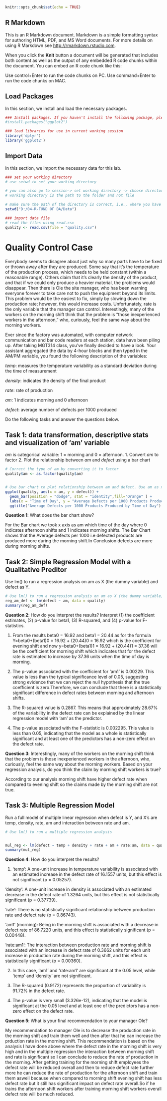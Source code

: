 

```{r setup, include=FALSE}
knitr::opts_chunk$set(echo = TRUE)
```

## R Markdown

This is an R Markdown document. Markdown is a simple formatting syntax for authoring HTML, PDF, and MS Word documents. For more details on using R Markdown see <http://rmarkdown.rstudio.com>.

When you click the **Knit** button a document will be generated that includes both content as well as the output of any embedded R code chunks within the document. You can embed an R code chunk like this:

Use control+Enter to run the code chunks on PC.
Use  command+Enter to run the code chunks on MAC.

## Load Packages

In this section, we install and load the necessary packages. 

```{r libraries, message=FALSE, include = FALSE}
### Install packages. If you haven't install the following package, please uncomment the line below to install it. Then, comment it back before knitting the document.
#install.packages("ggplot2")

### load libraries for use in current working session
library('dplyr')
library('ggplot2')

```

## Import Data

In this section, we import the necessary data for this lab.

```{r import, include=FALSE}
### set your working directory
# use setwd to set your working directory

# you can also go to session-> set working directory -> choose directory
# working directory is the path to the folder and not file

# make sure the path of the directory is correct, i.e., where you have stored your data
setwd("D:/04-R-FUND OF BA/Data")

### import data file
# read the files using read.csv
quality <- read.csv(file = "quality.csv")

```

# Quality Control Case

Everybody seems to disagree about just why so many parts have to be fixed or thrown away after they are produced. Some say that it’s the temperature of the production process, which needs to be held constant (within a reasonable range). Others claim that it’s clearly the density of the product, and that if we could only produce a heavier material, the problems would disappear. Then there is Ole the site manager, who has been warning everyone forever to take care not to push the equipment beyond its limits. This problem would be the easiest to fix, simply by slowing down the production rate; however, this would increase costs. Unfortunately, rate is the only variable that the manager can control. Interestingly, many of the workers on the morning shift think that the problem is “those inexperienced workers in the afternoon,” who, curiously, feel the same way about the morning workers.

Ever since the factory was automated, with computer network communication and bar code readers at each station, data have been piling up. After taking MGT314 class, you’ve finally decided to have a look. Your assistant aggregated the data by 4-hour blocks and then typed in the AM/PM variable, you found the following description of the variables:

*temp*: measures the temperature variability as a standard deviation during the time of measurement

*density*: indicates the density of the final product

*rate*: rate of production

*am*: 1 indicates morning and 0 afternoon

*defect*: average number of defects per 1000 produced

Do the following tasks and answer the questions below.

## Task 1: data transformation, descriptive stats and visualization of 'am' variable

*am* is categorical variable: 1 = morning and 0 = afternoon.
1. Convert *am* to factor
2. Plot the relationship between *am* and *defect* using a bar chart

```{r amTask}

# Correct the type of am by converting it to factor
quality$am <- as.factor(quality$am)


# Use bar chart to plot relationship between am and defect. Use am as x-axis, defect as y-axis. Remember to define stat="identity" inside geom_bar().
ggplot(quality, aes(x = am, y = defect)) +
  geom_bar(position = "dodge", stat = "identity",fill="Orange" ) +
  labs(x = "Time of Day", y = "Average Defects per 1000 Products Produced") +
  ggtitle("Average Defects per 1000 Products Produced by Time of Day")

```

**Question 1**:  What does the bar chart show?

For the Bar chart we took x axis as am which time of the day where 0 indicates afternoon shifts and 1 indicates morning shifts. The Bar Chart shows that the Average defects per 1000 i.e defected products are produced  more during the morning shift.In Conclusion defects are more during morning shifts.



## Task 2: Simple Regression Model with a Qualitative Preditor
Use lm() to run a regression analysis on am as X (the dummy variable) and defect as Y.

```{r qualityam}

# Use lm() to run a regression analysis on am as X (the dummy variable) and defect as Y
reg_am_def <- lm(defect ~ am, data = quality)
summary(reg_am_def)


```

**Question 2**: How do you interpret the results? Interpret (1) the coefficient estimates, (2) p-value for beta1, (3) R-squared, and (4) p-value for F-statistics.

 1) From the results beta0 = 16.92 and beta1 = 20.44 as for the formula 
 Y=beta0+(beta1)0 = 16.92 + (20.44)0 = 16.92  which is the coefficient for evening shift and now 
 y=beta0+(beta1)1 = 16.92 + (20.44)1 = 37.36 will be the coefficient for morning shift which indicates that for  the defect rate is estimated to increase by 37.36 units when the time of day is morning.
 
 2) The p-value associated with the coefficient for 'am1' is 0.00229. This value is less than the typical significance level of 0.05, suggesting strong evidence that we can reject the null hypothesis that the true coefficient is zero.Therefore, we can conclude that there is a statistically significant difference in defect rates between morning and afternoon shifts.
 
 3) The R-squared value is 0.2867. This means that approximately 28.67% of the variability in the defect rate can be explained by the linear regression model with 'am' as the predictor.
 
 4) The p-value associated with the F-statistic is 0.002295. This value is less than 0.05, indicating that the model as a whole is statistically significant and at least one of the predictors has a non-zero effect on the defect rate.


**Question 3**: Interestingly, many of the workers on the morning shift think that the problem is those inexperienced workers in the afternoon, who, curiously, feel the same way about the morning workers. Based on your regression analysis, do you think the claim by morning shift workers is true? 

According to our analysis morning shift have higher defect rate when compared to evening shift so the claims made by the morning shift are not true.

## Task 3: Multiple Regression Model

Run a full model of multiple linear regression when defect is Y, and X's are temp, density, rate, am and interaction between rate and am.

```{r qualityFull}

# Use lm() to run a multiple regression analysis 


mul_reg <- lm(defect ~ temp + density + rate + am + rate:am, data = quality)
summary(mul_reg)

```

**Question 4**: How do you interpret the results?

1) 'temp': A one-unit increase in temperature variability is associated with an estimated increase in the defect rate of 16.1557 units, but this effect is not significant (p = 0.05257).

  'density': A one-unit increase in density is associated with an estimated decrease in the defect rate of 1.3264 units, but this effect is not statistically significant (p = 0.37739).
  
  'rate': There is no statistically significant relationship between production rate and defect rate (p = 0.86743).
  
  'am1' (morning): Being in the morning shift is associated with a decrease in defect rate of 86.7220 units, and this effect is statistically significant (p = 0.00448).
  
  'rate:am1': The interaction between production rate and morning shift is associated with an increase in defect rate of 0.3662 units for each unit increase in production rate during the morning shift, and this effect is statistically significant (p = 0.00360).
  
2) In this case, 'am1' and 'rate:am1' are significant at the 0.05 level, while 'temp' and 'density' are  not significant.

3) The R-squared (0.9172) represents the proportion of variability is 91.72% in the defect rate. 

4) The p-value is very small (3.326e-12), indicating that the model is significant at the 0.05 level and at least one of the predictors has a non-zero effect on the defect rate.


**Question 5**: What is your final recommendation to your manager Ole? 

My recommendation to  manager Ole is to decrease the production rate in the morning shift and train them well and then after that he can increase the prduction rate in the morning shift. This recommendation is based on the analysis I have done above where the defect rate in the morning shift is  very high and in the multiple regression the interaction between morning shift and rate is significant so I can conclude to reduce the rate of production in the morning. After getting training for the morning shift employees the defect rate will be reduced overall and then to reduce defect rate further more he can reduce the rate of production for the afternoon shift and train them aswell because when compared to morning shift evening shift has less defect rate but it still has significant impact on defect rate overall.So if he trains the afternoon shift workers after training morning shift workers overall defect rate will be much reduced.


